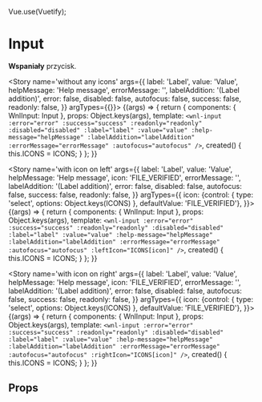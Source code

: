 


Vue.use(Vuetify);

<Meta title='atoms/Input' component={Input} />

# Input

**Wspaniały** przycisk.

<Story name='without any icons'
	   args={{
		   label: 'Label',
		   value: 'Value',
		   helpMessage: 'Help message',
		   errorMessage: '',
		   labelAddition: '(Label addition)',
		   error: false,
		   disabled: false,
		   autofocus: false,
		   success: false,
		   readonly: false,
	   }}
	   argTypes={{}}>
	{(args) => {
		return {
			components: { WnlInput: Input },
			props: Object.keys(args),
			template: `<wnl-input
				:error="error"
				:success="success"
				:readonly="readonly"
				:disabled="disabled"
				:label="label"
				:value="value"
				:help-message="helpMessage"
				:labelAddition="labelAddition"
				:errorMessage="errorMessage"
				:autofocus="autofocus"
			/>`,
			created() {
				this.ICONS = ICONS;
			}
		};
	}}
</Story>

<Story name='with icon on left'
	   args={{
		   label: 'Label',
		   value: 'Value',
		   helpMessage: 'Help message',
		   icon: 'FILE_VERIFIED',
		   errorMessage: '',
		   labelAddition: '(Label addition)',
		   error: false,
		   disabled: false,
		   autofocus: false,
		   success: false,
		   readonly: false,
	   }}
	   argTypes={{
		   icon: {control: { type: 'select', options: Object.keys(ICONS) }, defaultValue: 'FILE_VERIFIED'},
	   }}>
	{(args) => {
		return {
			components: { WnlInput: Input },
			props: Object.keys(args),
			template: `<wnl-input
				:error="error"
				:success="success"
				:readonly="readonly"
				:disabled="disabled"
				:label="label"
				:value="value"
				:help-message="helpMessage"
				:labelAddition="labelAddition"
				:errorMessage="errorMessage"
				:autofocus="autofocus"
				:leftIcon="ICONS[icon]"
			/>`,
			created() {
				this.ICONS = ICONS;
			}
		};
	}}
</Story>


<Story name='with icon on right'
	   args={{
		   label: 'Label',
		   value: 'Value',
		   helpMessage: 'Help message',
		   icon: 'FILE_VERIFIED',
		   errorMessage: '',
		   labelAddition: '(Label addition)',
		   error: false,
		   disabled: false,
		   autofocus: false,
		   success: false,
		   readonly: false,
	   }}
	   argTypes={{
		   icon: {control: { type: 'select', options: Object.keys(ICONS) }, defaultValue: 'FILE_VERIFIED'},
	   }}>
	{(args) => {
		return {
			components: { WnlInput: Input },
			props: Object.keys(args),
			template: `<wnl-input
				:error="error"
				:success="success"
				:readonly="readonly"
				:disabled="disabled"
				:label="label"
				:value="value"
				:help-message="helpMessage"
				:labelAddition="labelAddition"
				:errorMessage="errorMessage"
				:autofocus="autofocus"
				:rightIcon="ICONS[icon]"
			/>`,
			created() {
				this.ICONS = ICONS;
			}
		};
	}}
</Story>


## Props

<Props of={Input} />
